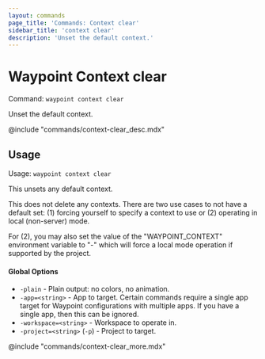 ```yaml
---
layout: commands
page_title: 'Commands: Context clear'
sidebar_title: 'context clear'
description: 'Unset the default context.'
---
```


# Waypoint Context clear

Command: `waypoint context clear`

Unset the default context.

@include "commands/context-clear_desc.mdx"

## Usage

Usage: `waypoint context clear`

This unsets any default context.

This does not delete any contexts. There are two use cases to not have
a default set: (1) forcing yourself to specify a context to use or
(2) operating in local (non-server) mode.

For (2), you may also set the value of the "WAYPOINT_CONTEXT" environment
variable to "-" which will force a local mode operation if supported by
the project.

#### Global Options

- `-plain` - Plain output: no colors, no animation.
- `-app=<string>` - App to target. Certain commands require a single app target for Waypoint configurations with multiple apps. If you have a single app, then this can be ignored.
- `-workspace=<string>` - Workspace to operate in.
- `-project=<string>` (`-p`) - Project to target.

@include "commands/context-clear_more.mdx"
